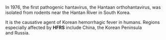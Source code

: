 In 1976, the first pathogenic hantavirus, the Hantaan orthohantavirus, was isolated from rodents near the Hantan River in South Korea.

It is the causative agent of Korean hemorrhagic fever in humans. Regions especially affected by **HFRS** include China, the Korean Peninsula and Russia.
